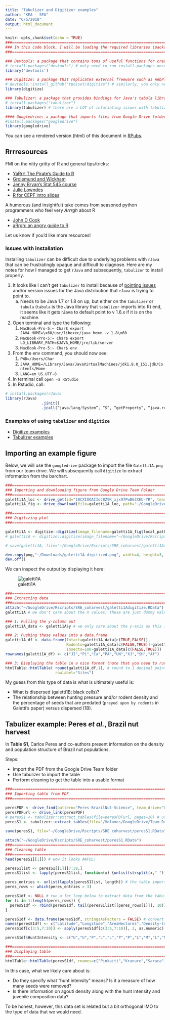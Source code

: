 ```yaml
---
title: "Tabulizer and Digitizer examples"
author: "KEA - SPA"
date: "6/5/2018"
output: html_document
---
```


```r
knitr::opts_chunk$set(echo = TRUE)
###========================================================================
### In this code block, I will be loading the required libraries (packages) for the analyses shown below.
###========================================================================

### Devtools: a package that contains tons of useful functions for creating and downloading R packages from GitHub directly
# install.packages("devtools") # only need to run install.packages once to install the package into your R library; delete the leading hash to run this command.
library('devtools')

### Digitize: a package that replicates external freeware such as WebPlotDigitizer
# devtools::install_github("tpoisot/digitize") # similarly, you only need to do this once
library(digitize)

### Tabulizer: a package that provides bindings for Java's tabula library for R
# install.packages("tabulizer")
library(tabulizer) # there are a LOT of infuriating issues with tabulizer installation, at least when I had tried.

#### Googledrive: a package that imports files from Google Drive folders, even Team Drives!
#install.packages("googledrive")
library(googledrive)
```

You can see a rendered version (html) of this document in [RPubs](http://rpubs.com/chwchang/KEA-SPA-digitize).

## Rrrresources

FMI on the nitty gritty of R and general tips/tricks:

* [YaRrr! The Pirate's Guide to R](https://bookdown.org/ndphillips/YaRrr/where-did-this-book-come-from.html)
* [Grolemund and Wickham](http://r4ds.had.co.nz/intro.html)
* [Jenny Bryan's Stat 545 course](http://stat545.com/topics.html)
* [Julie Lowndes](http://jules32.github.io/2016-07-12-Oxford/R_RStudio/)
* [R for CEPF intro slides](http://rpubs.com/chwchang/392088)

A humorous (and insightful) take comes from seasoned python programmers who feel very *Arrrgh* about R

* [John D Cook](https://www.johndcook.com/blog/r_language_for_programmers/)
* [aRrgh: an angry guide to R](http://arrgh.tim-smith.us/)

Let us know if you'd like more resources!

### Issues with installation

Installing `tabulizer` can be difficult due to underlying problems with `rJava` that can be frustratingly opaque and difficult to diagnose. Here are my notes for how I managed to get `rJava` and subsequently, `tabulizer` to install properly.

1. It looks like I can't get `tabulizer` to install because of [pointing issues](https://github.com/ropensci/tabulizer/issues/42) and/or version issues for the Java distribution that `rJava` is trying to point to.
    a. Needs to be Java 1.7 or 1.8 on up, but either on the `tabulizer` or `tabula` (`tabula` is the Java library that `tabulizer` imports into R) end, it seems like it gets rJava to default point to v 1.6.x if it is on the machine.
2. Open terminal and type the following:
    1. `MacBook-Pro-5:~ Char$ export JAVA_HOME=\x60/usr/libexec/java_home -v 1.8\x60`
    2. `MacBook-Pro-5:~ Char$ export LD_LIBRARY_PATH=$JAVA_HOME/jre/lib/server`
    3. `MacBook-Pro-5:~ Char$ env`
3. From the env command, you should now see:
    1. `PWD=/Users/Char`
    2. `JAVA_HOME=/Library/Java/JavaVirtualMachines/jdk1.8.0_151.jdk/Contents/Home`
    3. `LANG=en_US.UTF-8`
3. In terminal call `open -a RStudio`
4. In Rstudio, call:
```r
# install.packages(rJava)
library(rJava)
                .jinit()
                .jcall(“java/lang/System”, “S”, “getProperty”, “java.runtime.version”)
```

### Examples of using `tabulizer` and `digitize`

* [Digitize examples](https://github.com/tpoisot/digitize)
* [Tabulizer examples](https://github.com/ropensci/tabulizer)

## Importing an example figure

Below, we will use the `googledrive` package to import the file `Galetti1A.png` from our team drive. We will subsequently call `digitize` to extract information from the barchart.

```r
###===========================================================================
### Importing and downloading figure from Google Drive Team Folder
###===========================================================================
galetti1A_loc <- drive_get(id="10CXIOQAIIoC8Z9K_xjx97PwB63XEU-YR", team_drive = "CoharvestSRE") # Location of Galetti1A figure
galetti1A_fig <- drive_download(file=galetti1A_loc, path="~/GoogleDrive/Rscripts/SRE_coharvest/Galetti1A.png", overwrite=TRUE) # Downloading the figure to your local folder (note that you can skip these two steps and just directly point and click download instead or work from your local machine)

###===========================================================================
### Digitizing plot
###===========================================================================

galetti1A <- digitize::digitize(image_filename=galetti1A_fig$local_path) # Note that you could instead directly specify a local path and bypass the two steps above. Then it would be:
# galetti1A <- digitize::digitize(image_filename="~/GoogleDrive/Rscripts/SRE_coharvest/Galetti1A.png")

# save(galetti1A, file="~/GoogleDrive/Rscripts/SRE_coharvest/galetti1Adigitize.RData") # save the output to a serialized file

dev.copy(png,"~/Downloads/galetti1A-digitized.png", width=4, height=3, units="in", res=120, bg="transparent") # store the output to file; this is different from the usual routine because the digitizer package needs unencumbered access to the "Plots" tab in RStudio (not sure how it works in base R)
dev.off()
```

We can inspect the output by displaying it here:

![galetti1A](/Users/Char/Downloads/galetti1A-digitized.png)

```r
###===========================================================================
### Extracting data
###===========================================================================
attach("~/GoogleDrive/Rscripts/SRE_coharvest/galetti1Adigitize.RData")
galetti1A # we don't care about the X values; these are just dummy values.

### 1: Pulling the y-column out
galetti1A_data <- galetti1A$y # we only care about the y-axis as this is a barplot with categories on the X

### 2: Pushing these values into a data.frame
galetti1A_df <- data.frame(Intact=galetti1A_data[c(TRUE,FALSE)],
                           Rodents=galetti1A_data[c(FALSE,TRUE)]-galetti1A_data[c(TRUE,FALSE)],
                           Insects=100-galetti1A_data[c(FALSE,TRUE)])
rownames(galetti1A_df) <- c("JI","Pi","Ca","PA","UN","XJ","SH","Af")

### 3: Displaying the table in a nice format (note that you need to run install.packages("htmlTable"))
htmlTable::htmlTable( round(galetti1A_df,1), # round to 1 decimal point, also see ?signif
                      rowlabel="Sites")
```

My guess from this type of data is what is ultimately useful is:

* What is dispersed (galetti1B; black cells)?
* The relationship between hunting pressure and/or rodent density and the percentage of seeds that are predated (`preyed upon by rodents` in Galetti's paper) versus dispersed (1B).

## Tabulizer example: Peres *et al.*, Brazil nut harvest

In **Table S1**, Carlos Peres and co-authors present information on the density and population structure of Brazil nut populations.

Steps:

* Import the PDF from the Google Drive Team folder
* Use tabulizer to import the table
* Perform cleaning to get the table into a usable format

```r
###===========================================================================
### Importing table from PDF
###===========================================================================

peresPDF <- drive_find(pattern="Peres-BrazilNut-Science", team_drive="CoharvestSRE")
peresPDFurl <- drive_link(peresPDF)
# peresS1 <- tabulizer::extract_tables(file=peresPDFurl, pages=10) # uffda, sadly does not quite work. Will have to spend some time troubleshooting
peresS1 <- tabulizer::extract_tables(file="/Volumes/GoogleDrive/Team Drives/CoharvestSRE/Readings/Parameters/Peres-BrazilNut-Science.full.pdf", pages=10)
 
save(peresS1, file="~/GoogleDrive/Rscripts/SRE_coharvest/peresS1.RData")
```

```r
attach("~/GoogleDrive/Rscripts/SRE_coharvest/peresS1.RData")
###===========================================================================
### Cleaning table
###===========================================================================
head(peresS1[[1]]) # wow it looks AWFUL!

peresS1list <- peresS1[[1]][7:38,]
peresS1list <- lapply(peresS1list, function(x) {unlist(strsplit(x," "))})

peres_entries <- unlist(lapply(peresS1list, length)) # the table import was wonky so it is incorrectly splitting along newlines
peres_rows <- which(peres_entries > 3)

peresS1df <- NULL # run a for loop below to extract data from the tabulizer object
for (i in 1:length(peres_rows)) {
  peresS1df <- rbind(peresS1df, tail(peresS1list[[peres_rows[i]]], 10))
}

peresS1df <- data.frame(peresS1df, stringsAsFactors = FALSE) # convert output from matrix to data.frame format
names(peresS1df) <- c("Latitude","Longitude","AreaHectares","Density-treeHA-1","MeanDBH","pm","SE_DBH","CumS*","PercentJuve","NoTreeSampled")
peresS1df[c(3:5,7:10)] <- apply(peresS1df[c(3:5,7:10)], 2, as.numeric) # convert several columns to numeric class

peresS1df$HuntIntensity <- c("U","U","P","L","L","P","P","L","M","L","M",rep("U",2),rep("L",6),rep("M",2),"U","M") # argh, this column didn't import so we get to hand impute...lovely

###===========================================================================
### Displaying table
###===========================================================================
htmlTable::htmlTable(peresS1df, rnames=c("Pinkaiti","Kranure","Saraca","Maraba","Tapajos","Alto Cajar","Iratapuru","Aventura","Ussicanta","Lago Ciputuba","Amana","Rio Cristalino","Claudia","Nova Esperanca","Colocacao Tucuma","Colocacao Rio","Encontro","Oculto","Limon","El Tigre","El Sena","Alter do Chao","Rio Ouro Preto"), rowlabel="Sites")
```

In this case, what we likely care about is:

* Do they specify what "hunt intensity" means? Is it a measure of how many seeds were removed?
* Is there information on agouti density along with the hunt intensity and juvenile composition data?

To be honest, however, this data set is related but a bit orthogonal IMO to the type of data that we would need.
